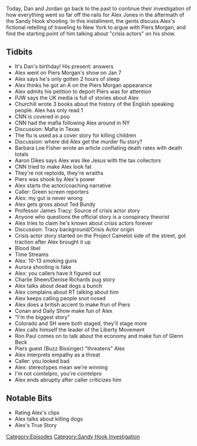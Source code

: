 {{DEFAULTSORT:
    #_EPISODE_0288:January 7-9, 2013
}}{{Episode
    | title             = January 7-9, 2013
    | caption           = [https://knowledgefight.libsyn.com/knowledge-fight-january-7-9-2013 Listen to this episode on Libsyn]
    | episodeNumber     = 288
    | length            = 01:50:37
    | airDate           = April 24, 2019
    | coverageStartDate = January 7, 2013
    | coverageEndDate   = January 9, 2013
    | episodeType       = [[:Category:Sandy Hook Investigation|Sandy Hook Investigation]]
    | appearance        = [[John Rappaport]], [[Piers Morgan]], [[Paul Joseph Watson]], [[William Churchill]], [[General Albert Stubblebine]], [[Dr Rima Laibow]], [[Barbara Loe Fisher]], [[Aaron Dikes]], [[Ted Bundy]], [[Professor James Tracy]], [[Charlie Sheen]], [[Denise Richards]], [[Ron Paul]], [[Larry Pratt]], [[Buzz Bissinger]]
    | beverage          = Orange Vanilla Coke
    | oocDrop           = I don't like scammers; I really like John Rappaport
    | previousEpisode   = [[287: April 15-18, 2019]]
    | nextEpisode       = [[289: January 10-13, 2013]]
}}

{{Stub}}

Today, Dan and Jordan go back to the past to continue their investigation of how everything went so far off the rails for Alex Jones in the aftermath of the Sandy Hook shooting. In this installment, the gents discuss Alex's fictional retelling of traveling to New York to argue with Piers Morgan, and find the starting point of him talking about "crisis actors" on his show.

==Tidbits==

*It's Dan's birthday! His present: answers
*Alex went on Piers Morgan's show on Jan 7
*Alex says he's only gotten 2 hours of sleep
*Alex thinks he got an A on the Piers Morgan appearance
*Alex admits his petition to deport Piers was for attention
*PJW says the UK media is full of stories about Alex
*Churchill wrote 3 books about the history of the English speaking people. Alex has only read 1
*CNN is covered in poo
*CNN had the mafia following Alex around in NY
*Discussion: Mafia in Texas
*The flu is used as a cover story for killing children
*Discussion: where did Alex get the murder flu story?
*Barbara Loe Fisher wrote an article conflating death rates with death totals
*Aaron Dikes says Alex was like Jesus with the tax collectors
*CNN tried to make Alex look fat
*They're not reptoids, they're wraiths
*Piers was shook by Alex's power
*Alex starts the actor/coaching narrative
*Caller: Green screen reporters
*Alex: my gut is never wrong
*Alex gets gross about Ted Bundy
*Professor James Tracy: Source of crisis actor story
*Anyone who questions the official story is a conspiracy theorist
*Alex tries to claim he's known about crisis actors forever
*Discussion: Tracy background/Crisis Actor origin
*Crisis actor story started on the Project Camelot side of the street, got traction after Alex brought it up
*Blood libel
*Time Streams
*Alex: 10-13 smoking guns
*Aurora shooting is fake
*Alex: you callers have it figured out
*Charlie Sheen/Denise Richards pug story
*Alex talks about dead dogs a bunch
*Alex complains about RT talking about him
*Alex keeps calling people snot nosed
*Alex does a british accent to make frun of Piers
*Conan and Daily Show make fun of Alex
*"I'm the biggest story"
*Colorado and SH were both staged, they'll stage more
*Alex calls himself the leader of the Liberty Movement
*Ron Paul comes on to talk about the economy and make fun of Glenn Beck
*Piers guest (Buzz Bissinger) "threatens" Alex
*Alex interprets empathy as a threat
*Caller: you looked bad
*Alex: stereotypes mean we're winning
*I'm not cointelpro, you're cointelpro
*Alex ends abruptly after caller criticizes him

==Notable Bits==

*Rating Alex's clips
*Alex talks about killing dogs
*Alex's True Story

[[Category:Episodes]]
[[Category:Sandy Hook Investigation]]

